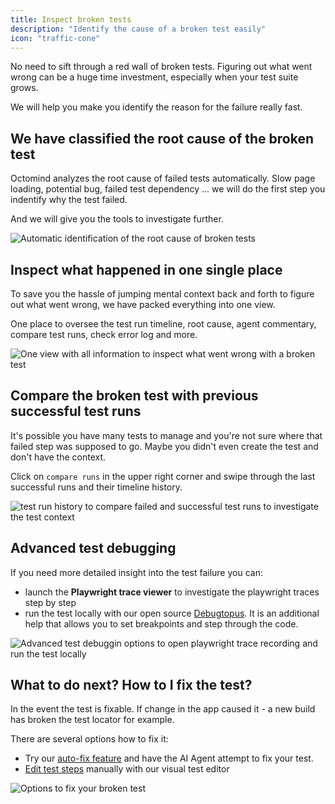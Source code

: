 ```yaml
---
title: Inspect broken tests
description: "Identify the cause of a broken test easily"
icon: "traffic-cone"
---
```


No need to sift through a red wall of broken tests. Figuring out what went wrong can be a huge time investment, especially when your test suite grows.

We will help you make you identify the reason for the failure really fast.

## We have classified the root cause of the broken test

Octomind analyzes the root cause of failed tests automatically. Slow page loading, potential bug, failed test dependency ... we will do the first step you indentify why the test failed.

And we will give you the tools to investigate further.

<Frame caption="Automatic identification of the root cause of broken tests, 4/2025">
  <img
    src="/images/maintain/pre-classified.png"
    alt="Automatic identification of the root cause of broken tests"
  />
</Frame>

## Inspect what happened in one single place

To save you the hassle of jumping mental context back and forth to figure out what went wrong, we have packed everything into one view.

One place to oversee the test run timeline, root cause, agent commentary, compare test runs, check error log and more.

<Frame caption="One view with all information to inspect what went wrong with a broken test, 4/2025">
  <img
    src="/images/maintain/timeline-inspect-options.png"
    alt="One view with all information to inspect what went wrong with a broken test"
  />
</Frame>

## Compare the broken test with previous successful test runs

It's possible you have many tests to manage and you're not sure where that failed step was supposed to go. Maybe you didn't even create the test and don't have the context.

Click on `compare runs` in the upper right corner and swipe through the last successful runs and their timeline history.

<Frame caption="test run history to compare failed and successful test runs to investigate the test context, 4/2025">
  <img
    src="/images/maintain/compare-runs.png"
    alt="test run history to compare failed and successful test runs to investigate the test context"
  />
</Frame>

## Advanced test debugging

If you need more detailed insight into the test failure you can:

- launch the **Playwright trace viewer** to investigate the playwright traces step by step
- run the test locally with our open source [Debugtopus](/get-started/debugtopus). It is an additional help that allows you to set breakpoints and step through the code.

<Frame caption="Advanced test debuggin options to open playwright trace recording and run the test locally, 4/2025">
  <img
    src="/images/maintain/advanced-debugging.png"
    alt="Advanced test debuggin options to open playwright trace recording and run the test locally"
  />
</Frame>

## What to do next? How to I fix the test?

In the event the test is fixable. If change in the app caused it - a new build has broken the test locator for example.

There are several options how to fix it:

- Try our [auto-fix feature](/maintain/auto-fix) and have the AI Agent attempt to fix your test.
- [Edit test steps](/get-started/edit-test-case.mdx) manually with our visual test editor

<Frame caption="Option to fix your broken test, 4/2025">
  <img
    src="/images/maintain/fix-options.png"
    alt="Options to fix your broken test"
  />
</Frame>
